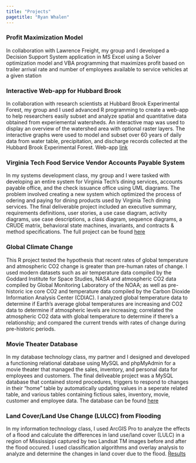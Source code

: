 ```yaml
---
title: "Projects"
pagetitle: "Ryan Whalen"
---
```

 
### Profit Maximization Model 
In collaboration with Lawrence Freight, my group and I developed a Decision Support System application in MS Excel using a Solver optimization model and VBA programming that maximizes profit based on trailer arrival rate and number of employees available to service vehicles at a given station

### Interactive Web-app for Hubbard Brook
In collaboration with research scientists at Hubbard Brook Experimental Forest, my group and I used advanced R programming to create a web-app to help researchers easily subset and analyze spatial and quantitative data obtained from experiemental watersheds. An interactive map was used to display an overview of the watershed area with optional raster layers. The interactive graphs were used to model and subset over 60 years of daily data from water table, precipitation, and discharge records collected at the Hubbard Brook Experimental Forest. 
Web-app [link](http://198.82.212.36/Map_app/) 

### Virginia Tech Food Service Vendor Accounts Payable System
In my systems development class, my group and I were tasked with developing an entire system for Virginia Tech's dining services, accounts payable office, and the check issuance office using UML diagrams. The problem involved creating a new system which optimized the process of odering and paying for dining products used by Virginia Tech dining services. The final deliverable project included an executive summary, requirements definitions, user stories, a use case diagram, activity diagrams, use case descriptions, a class diagram, sequence diagrams, a CRUDE matrix, behavioral state machines, invariants, and contracts & method specifications. The full project can be found [here](files/BIT_4524_final_project.pdf)

### Global Climate Change
This R project tested the hypothesis that recent rates of global temperature and atmospheric CO2 change is greater than pre-human rates of change. I used modern datasets such as air temperature data compiled by the Goddard Institute for Space Studies, NASA and atmospheric CO2 data compiled by Global Monitoring Laboratory of the NOAA; as well as pre-historic ice core CO2 and temperature data compiled by the Carbon Dioxide Information Analysis Center (CDIAC). I analyzed global temperature data to determine if Earth's average global temperatures are increasing and CO2 data to determine if atmospheric levels are increasing; correlated the atmospheric CO2 data with global temperature to determine if there's a relationship; and compared the current trends with rates of change during pre-historic periods.

### Movie Theater Database 
In my database technology class, my partner and I designed and developed a functioning relational database using MySQL and phpMyAdmin for a movie theater that managed the sales, inventory, and personal data for employees and customers. The final deliveable project was a MySQL database that contained  stored procedures, triggers to respond to changes in their "home" table by automatically updating values in a seperate related table, and various tables containing fictious sales, inventory, movie, customer and employee data. The database can be found [here](files/BIT_4514_final_project.pdf)

### Land Cover/Land Use Change (LULCC) from Flooding
In my information technology class, I used ArcGIS Pro to analyze the effects of a flood and calculate the differences in land use/land cover (LULC) in a region of Mississippi captured by two Landsat TM images before and after the flood occured. I used classification algorithms and overlay analysis to analyze and determine the changes in land cover due to the flood. [Results](files/lulc_project.pdf)